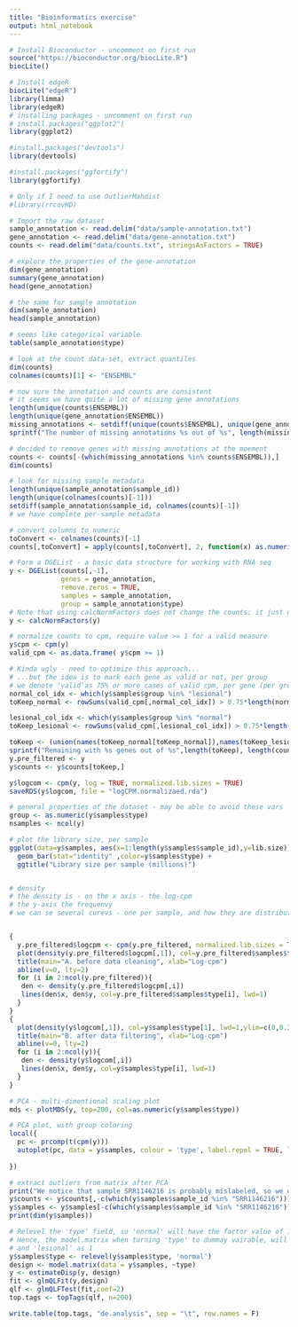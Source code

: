 ```yaml
---
title: "Bioinformatics exercise"
output: html_notebook
---
```




```r

# Install Bioconductor - uncomment on first run
source("https://bioconductor.org/biocLite.R")
biocLite()

# Install edgeR
biocLite("edgeR")
library(limma)
library(edgeR)
# installing packages - uncomment on first run
# install.packages("ggplot2")
library(ggplot2)

#install.packages("devtools")
library(devtools)

#install.packages("ggfortify")
library(ggfortify)

# Only if I need to use OutlierMahdist
#library(rrcovHD)

```

```r

# Import the raw dataset
sample_annotation <- read.delim("data/sample-annotation.txt")
gene_annotation <- read.delim("data/gene-annotation.txt")
counts <- read.delim("data/counts.txt", stringsAsFactors = TRUE)

```

```r

# explore the properties of the gene-annotation 
dim(gene_annotation)
summary(gene_annotation)
head(gene_annotation)

# the same for sample annotation
dim(sample_annotation)
head(sample_annotation)

# seems like categorical variable
table(sample_annotation$type)

# look at the count data-set, extract quantiles
dim(counts)
colnames(counts)[1] <- "ENSEMBL"

# now sure the annotation and counts are consistent
# it seems we have quite a lot of missing gene annotations
length(unique(counts$ENSEMBL))
length(unique(gene_annotation$ENSEMBL))
missing_annotations <- setdiff(unique(counts$ENSEMBL), unique(gene_annotation$ENSEMBL))
sprintf("The number of missing annotations %s out of %s", length(missing_annotations), length(unique(counts$ENSEMBL)))

# decided to remove genes with missing annotations at the moement
counts <- counts[-(which(missing_annotations %in% counts$ENSEMBL)),]
dim(counts)

# look for missing sample metadata
length(unique(sample_annotation$sample_id))
length(unique(colnames(counts)[-1]))
setdiff(sample_annotation$sample_id, colnames(counts)[-1])
# we have complete per-sample metadata

# convert columns to numeric
toConvert <- colnames(counts)[-1]
counts[,toConvert] = apply(counts[,toConvert], 2, function(x) as.numeric(as.character(x)));

# Form a DGEList - a basic data structure for working with RNA seq
y <- DGEList(counts[,-1], 
             genes = gene_annotation,
             remove.zeros = TRUE,
             samples = sample_annotation,
             group = sample_annotation$type)
# Note that using calcNormFactors does not change the counts: it just updates the column norm.factors in $samples
y <- calcNormFactors(y) 

```

```r
# normalize counts to cpm, require value >= 1 for a valid measure
y$cpm <- cpm(y)
valid_cpm <- as.data.frame( y$cpm >= 1)

# Kinda ugly - need to optimize this approach...
# ...but the idea is to mark each gene as valid or not, per group
# we denote 'valid'as 75% or more cases of valid cpm, per gene (per group)
normal_col_idx <- which(y$samples$group %in% "lesional")
toKeep_normal <- rowSums(valid_cpm[,normal_col_idx]) > 0.75*length(normal_col_idx)

lesional_col_idx <- which(y$samples$group %in% "normal")
toKeep_lesional <- rowSums(valid_cpm[,lesional_col_idx]) > 0.75*length(lesional_col_idx)

toKeep <- (union(names(toKeep_normal[toKeep_normal]),names(toKeep_lesional[toKeep_lesional])))
sprintf("Remaining with %s genes out of %s",length(toKeep), length(counts$ENSEMBL))
y.pre_filtered <- y
y$counts <- y$counts[toKeep,]
```

```r
y$logcom <- cpm(y, log = TRUE, normalized.lib.sizes = TRUE)
saveRDS(y$logcom, file = "logCPM.normalizaed.rda")
```

```r

# general properties of the dataset - may be able to avoid these vars
group <- as.numeric(y$samples$type)
nsamples <- ncol(y)

# plot the library size, per sample
ggplot(data=y$samples, aes(x=1:length(y$samples$sample_id),y=lib.size)) + 
  geom_bar(stat="identity" ,color=y$samples$type) + 
  ggtitle("Library size per sample (millions)")


# density
# the density is - on the x axis - the log-cpm
# the y-axis the frequenvy
# we can se several curevs - one per sample, and how they are distributed across genes.


{
  y.pre_filtered$logcpm <- cpm(y.pre_filtered, normalized.lib.sizes = TRUE, log = TRUE)
  plot(density(y.pre_filtered$logcpm[,1]), col=y.pre_filtered$samples$type[1], lwd=1,ylim=c(0,0.6), las=2,main="",xlab="")
  title(main="A. before data cleaning", xlab="Log-cpm")
  abline(v=0, lty=2)
  for (i in 2:ncol(y.pre_filtered)){
   den <- density(y.pre_filtered$logcpm[,i])
   lines(den$x, den$y, col=y.pre_filtered$samples$type[i], lwd=1)
  }
}
{
  plot(density(y$logcom[,1]), col=y$samples$type[1], lwd=1,ylim=c(0,0.21), las=2,main="",xlab="")
  title(main="B. after data filtering", xlab="Log-cpm")
  abline(v=0, lty=2)
  for (i in 2:ncol(y)){
   den <- density(y$logcom[,i])
   lines(den$x, den$y, col=y$samples$type[i], lwd=1)
  }
}
```

```r

# PCA - multi-dimentional scaling plot
mds <- plotMDS(y, top=200, col=as.numeric(y$samples$type))

# PCA plot, with group coloring
local({
  pc <- prcomp(t(cpm(y)))
  autoplot(pc, data = y$samples, colour = 'type', label.repel = TRUE, label.size = 2)
  
})

# extract outliers from matrix after PCA
print("We notice that sample SRR1146216 is probably mislabeled, so we omit that sample.")
y$counts <- y$counts[,-c(which(y$samples$sample_id %in% "SRR1146216"))]
y$samples <- y$samples[-c(which(y$samples$sample_id %in% "SRR1146216")),]
print(dim(y$samples))
```

```r
# Relevel the 'type' field, so 'normal' will have the factor value of 1
# Hence, the model.matrix when turning 'type' to dummay vairable, will treat 'normal' as 0
# and 'lesional' as 1
y$samples$type <- relevel(y$samples$type, 'normal')
design <- model.matrix(data = y$samples, ~type)
y <- estimateDisp(y, design)
fit <- glmQLFit(y,design)
qlf <- glmQLFTest(fit,coef=2)
top.tags <- topTags(qlf, n=200)
```

```r
write.table(top.tags, "de.analysis", sep = "\t", row.names = F)
```

